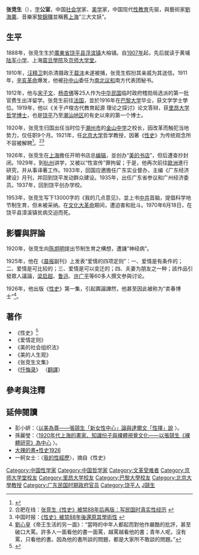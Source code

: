 {{otheruses|张敬文}}
{{Infobox_Person
| name = 张竞生
|image=Zhang Jing-Sheng.jpg
|box_width=160px
|occupation= 作家、社会学家、美学家
| period = 20世纪 
|birth_name=张公室
| other_names =
| Sex = 男
|birth_date= 1888年
|birth_place={{QIN}}广东省饶平县浮滨镇大榕铺
|death_date= 1970年6月18日
|death_place={{PRC}}广东省饶平县漳溪镇
| nationality =
| residence = 
| party =
| religion =  
| spouse =褚松雪 (褚问娟) <ref>{{Cite web|url=http://bjcb.morningpost.com.cn/html/2014-06/04/content_292083.htm|title=“一舸女士”是谁？_北京晨报多媒体数字报刊|accessdate=2017-03-04|work=bjcb.morningpost.com.cn|archive-url=https://web.archive.org/web/20170304180535/http://bjcb.morningpost.com.cn/html/2014-06/04/content_292083.htm|archive-date=2017-03-04|dead-url=yes}}</ref>
| relatives =
|education=黄埔[[陆军小学|陆军小学]]<br>上海震旦学校<br>京师大学堂<br>巴黎大学文学学士<br>里昂大学哲学博士
| past = 
| work =《性史》
| award =
}}

'''张竞生'''（{{bd|1888年||1970年|6月18日|catIdx=Z}}），[[表字|字]]'''公室'''，中国[[社会学|社会学]]家、[[美学|美学]]家，中国现代[[性教育|性教育]]先驱，與藝術家[[劉海粟|劉海粟]]、音樂家[[黎錦暉|黎錦暉]]並稱舊[[上海|上海]]“三大文妖”。

==生平==
1888年，张竞生生於[[廣東省|廣東省]][[饶平县|饶平县]][[浮滨镇|浮滨镇]]大榕铺。自[[1907年|1907年]]起，先后就读于黄埔[[陆军小学堂|陆军小学]]、上海[[震旦學院|震旦學院]]及[[京师大学堂|京师大学堂]]。

1910年，[[汪精卫|汪精卫]]刺杀清摄政王[[载沣|载沣]]未遂被捕，张竞生假扮其亲戚为其送信。1911年，[[辛亥革命|辛亥革命]]爆发，他被[[孙中山|孙中山]]委任为[[南北议和|南北议和]]南方代表团秘书。

1912年，他与[[宋子文|宋子文]]、[[杨杏佛|杨杏佛]]等25人作为[[中华民国|中华民国]]临时政府稽勋局选派的第一批官费生出洋留学。张竞生前往[[法国|法国]]，並於1916年在[[巴黎大学|巴黎大学]]毕业，获文学学士學位。1919年，他以《关于卢梭古代教育起源 理论之探讨》论文答辩，获[[里昂大学|里昂大学]][[哲学|哲学]][[博士|博士]]，也是[[饶平|饶平]]乃至[[潮汕地区|潮汕地区]]的有史以來的第一个博士。

1920年，张竞生归国出任当时位于[[潮州市|潮州市]]的[[汕头市金山中学|金山中学]]之校长，因改革而触犯当地势力，仅任职9个月。1921年，任[[北京大学|北京大学]]哲学教授，因著《[[性史_(張競生著)|性史]]》为传统观念所不容被解聘<ref>{{Cite web|url=http://book.163.com/09/1109/11/5NM316DN00923K7T.html|title=82年前张竞生的《性史》到底写了啥_网易读书|accessdate=2017-03-04|last=网易|work=book.163.com|archive-date=2022-01-01|archive-url=https://web.archive.org/web/20220101054835/http://book.163.com/09/1109/11/5NM316DN00923K7T.html|dead-url=no}}</ref>。<ref>合肥在线：[http://news.hf365.com/system/2014/03/28/013866466.shtml 张竞生《性史》被禁88年后再版：写民国时真实性经历] {{Wayback|url=http://news.hf365.com/system/2014/03/28/013866466.shtml |date=20201107053450 }}</ref><ref>中国时报：[http://www.chinatimes.com/realtimenews/20140329002588-260405 《性史》被禁88年後還原其學術性] {{Wayback|url=http://www.chinatimes.com/realtimenews/20140329002588-260405 |date=20220101054916 }}</ref>

1926年，张竞生在[[上海|上海]]擔任开明书店总[[编辑|编辑]]，並创办“[[美的书店|美的书店]]”，但后遭查抄封闭。1929年，到[[杭州|杭州]]讲学，又被以“性宣传”罪拘留；于是，他再次前往[[歐洲|歐洲]]進行研究，并从事译著工作。1933年，回国应邀擔任广东实业督办，主编《广东经济建设》月刊，并回到饶平发动群众建设。1935年，出任广东省参议和广州经济委员。1937年，回到饶平创办学校。

1953年，张竞生写下13000字的《我的几点意见》，並上书[[中共|中共]]首脑，提倡科学地节制生育，但未被采纳。在[[文化大革命|文化大革命]]期间，遭迫害和批斗。1970年6月18日，在饶平县漳溪镇贫病交迫而死。

==影響與評論==
1920年，张竞生向[[陈炯明|陈炯明]]提出节制生育之構想，遭譏“神经病”。

1925年，他在《[[晨报|晨报]]副刊》上发表“爱情的四项定则”：一、爱情是有条件的；二、爱情是可比较的；三、爱情是可以变迁的；四、夫妻为朋友之一种；該作品引發眾人議論，[[梁启超|梁启超]]、[[鲁迅|鲁迅]]、[[许广平|许广平]]等60多人撰文参與讨论。

1926年，他出版《[[性史_(張競生著)|性史]]》第一集，引起輿論譁然，他甚至因此被称为“卖春博士”<ref>[[劉心皇|劉心皇]]《帝王生活的另一面》：“當時的中年人都起而對他作嚴酷的批評，甚至破口大罵。許多人一面看他的書一面罵，越罵越看他的書；青年人呢，沒有罵，只看他的書。因為他的書所談的問題，都是大家所不敢談的問題。”</ref>。

==著作==
*《性史》<ref>{{Cite web|url=http://gushi.tw/%E5%AF%92%E5%81%87%E6%9C%80%E5%A5%BD%E7%9A%84%E6%B6%88%E9%81%A3%E6%96%B9%E6%B3%95%E2%94%80%E2%94%801926%E5%B9%B4%E5%8C%97%E4%BA%AC%E5%A4%A7%E5%AD%B8%E6%95%99%E6%8E%88%E7%9A%84%E5%BB%BA%E8%AD%B0/|title=寒假最好的消遣方法──1926年北京大學教授的建議|accessdate=2017-03-04|author=|date=|work=gushi.tw|publisher=|language=zh-TW|archive-date=2019-06-22|archive-url=https://web.archive.org/web/20190622185138/https://gushi.tw/%E5%AF%92%E5%81%87%E6%9C%80%E5%A5%BD%E7%9A%84%E6%B6%88%E9%81%A3%E6%96%B9%E6%B3%95%E2%94%80%E2%94%801926%E5%B9%B4%E5%8C%97%E4%BA%AC%E5%A4%A7%E5%AD%B8%E6%95%99%E6%8E%88%E7%9A%84%E5%BB%BA%E8%AD%B0/|dead-url=no}}</ref>
*《爱情定则》
*《美的社会组织法》
*《美的人生观》
*《张竞生文集》
*《[[忏悔录|忏悔录]]》 （[[翻譯|翻譯]]）

==參考與注釋==
{{reflist}}

== 延伸閱讀 ==
*彭小妍：〈[http://www.litphil.sinica.edu.tw/public/publications/bulletin/44/44-57-77.pdf 以美為尊——張競生「新女性中心」論與達爾文「性擇」說] {{Wayback|url=http://www.litphil.sinica.edu.tw/public/publications/bulletin/44/44-57-77.pdf |date=20211018112221 }}〉。
*孫麗瑩：〈[http://www.cl.nthu.edu.tw/ezfiles/278/1278/img/1473/257272178.pdf 1920年代上海的畫家、知識份子與裸體視覺文化――以張競生《裸體研究》為中心] {{Wayback|url=http://www.cl.nthu.edu.tw/ezfiles/278/1278/img/1473/257272178.pdf |date=20171013173336 }}〉。
* [https://web.archive.org/web/20170304182131/http://www.dalapub.com/books/books/19/book-19.asp 大辣的書•性史1926]
* 一舸女士：〈[https://web.archive.org/web/20150511081627/http://www.dala.com.tw/books/books/19/pr1.htm 我的性經歷]〉，摘自《性史》

{{規範控制}}
{{DEFAULTSORT:Z}}
[[Category:中国性学家|Category:中国性学家]]
[[Category:中国哲学家|Category:中国哲学家]]
[[Category:文革受难者|Category:文革受难者]]
[[Category:京师大学堂校友|Category:京师大学堂校友]]
[[Category:里昂大学校友|Category:里昂大学校友]]
[[Category:巴黎大學校友|Category:巴黎大學校友]]
[[Category:北京大學教授|Category:北京大學教授]]
[[Category:广东民国时期政府官员|Category:广东民国时期政府官员]]
[[Category:饶平人|Category:饶平人]]
[[Category:張姓|J競生]]